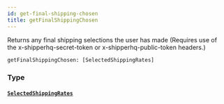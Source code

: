 ```yaml
---
id: get-final-shipping-chosen
title: getFinalShippingChosen
---
```


Returns any final shipping selections the user has made
(Requires use of the x-shipperhq-secret-token or x-shipperhq-public-token headers.)

```graphql
getFinalShippingChosen: [SelectedShippingRates]

```

### Type

#### [`SelectedShippingRates`](../rate-manager-service/objects/selected-shipping-rates)
